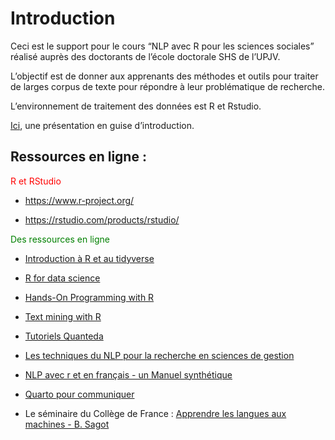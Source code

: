 # Introduction {.unnumbered}

Ceci est le support pour le cours "NLP avec R pour les sciences sociales" réalisé auprès des doctorants de l'école doctorale SHS de l'UPJV.

L'objectif est de donner aux apprenants des méthodes et outils pour traiter de larges corpus de texte pour répondre à leur problématique de recherche.

L'environnement de traitement des données est R et Rstudio.

[Ici](https://sb427.github.io/NLP_CRIISEA/NLP_CRIISEA.html#/title-slide), une présentation en guise d'introduction.


## Ressources en ligne :

[R et RStudio]{style="color:red"}

-   <https://www.r-project.org/>

-   <https://rstudio.com/products/rstudio/>

[Des ressources en ligne]{style="color:green"}

-   [Introduction à R et au tidyverse](https://juba.github.io/tidyverse/index.html)

-   [R for data science](https://r4ds.had.co.nz/)

-   [Hands-On Programming with R](https://rstudio-education.github.io/hopr/)

-   [Text mining with R](https://www.tidytextmining.com/index.html)

-   [Tutoriels Quanteda](https://tutorials.quanteda.io/introduction/)

-   [Les techniques du NLP pour la recherche en sciences de gestion](https://www.researchgate.net/publication/337744581_NLP_text_mining_V40_-_une_introduction_-_cours_programme_doctoral)

-   [NLP avec r et en français - un Manuel synthétique](https://benaventc.github.io/NLPBook/)

-   [Quarto pour communiquer](https://quarto.org/)

-   Le séminaire du Collège de France : [Apprendre les langues aux machines - B. Sagot](https://www.college-de-france.fr/fr/agenda/seminaire/apprendre-les-langues-aux-machines)